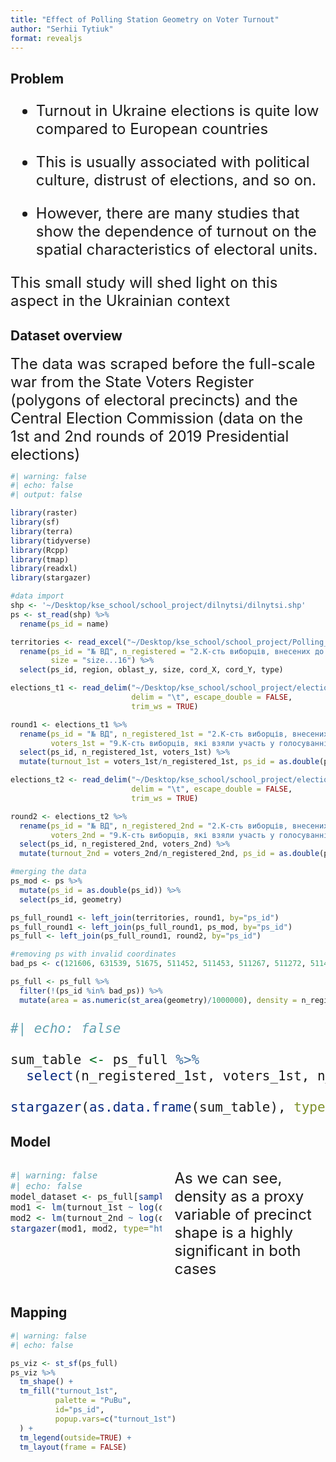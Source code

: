 ```yaml
---
title: "Effect of Polling Station Geometry on Voter Turnout"
author: "Serhii Tytiuk"
format: revealjs
---
```


## Problem

<font size="5">

-   Turnout in Ukraine elections is quite low compared to European countries

-   This is usually associated with political culture, distrust of elections, and so on.

-   However, there are many studies that show the dependence of turnout on the spatial characteristics of electoral units.

This small study will shed light on this aspect in the Ukrainian context </font>

## Dataset overview

<font size="5">The data was scraped before the full-scale war from the State Voters Register (polygons of electoral precincts) and the Central Election Commission (data on the 1st and 2nd rounds of 2019 Presidential elections)</font>

```r
#| warning: false
#| echo: false
#| output: false

library(raster)
library(sf)
library(terra)
library(tidyverse)
library(Rcpp)
library(tmap)
library(readxl)
library(stargazer)

#data import
shp <- '~/Desktop/kse_school/school_project/dilnytsi/dilnytsi.shp'
ps <- st_read(shp) %>%
  rename(ps_id = name)

territories <- read_excel("~/Desktop/kse_school/school_project/Polling_stations.xlsx", sheet = "PS") %>%
  rename(ps_id = "№ ВД", n_registered = "2.К-сть виборців, внесених до списку", region = 'Регіон',
         size = "size...16") %>%
  select(ps_id, region, oblast_y, size, cord_X, cord_Y, type)

elections_t1 <- read_delim("~/Desktop/kse_school/school_project/elections_t1.tsv", 
                           delim = "\t", escape_double = FALSE, 
                           trim_ws = TRUE)

round1 <- elections_t1 %>%
  rename(ps_id = "№ ВД", n_registered_1st = "2.К-сть виборців, внесених до списку",
         voters_1st = "9.К-сть виборців, які взяли участь у голосуванні") %>%
  select(ps_id, n_registered_1st, voters_1st) %>%
  mutate(turnout_1st = voters_1st/n_registered_1st, ps_id = as.double(ps_id))

elections_t2 <- read_delim("~/Desktop/kse_school/school_project/elections_t2.tsv", 
                           delim = "\t", escape_double = FALSE, 
                           trim_ws = TRUE)

round2 <- elections_t2 %>%
  rename(ps_id = "№ ВД", n_registered_2nd = "2.К-сть виборців, внесених до списку",
         voters_2nd = "9.К-сть виборців, які взяли участь у голосуванні") %>%
  select(ps_id, n_registered_2nd, voters_2nd) %>%
  mutate(turnout_2nd = voters_2nd/n_registered_2nd, ps_id = as.double(ps_id))

#merging the data
ps_mod <- ps %>%
  mutate(ps_id = as.double(ps_id)) %>%
  select(ps_id, geometry)

ps_full_round1 <- left_join(territories, round1, by="ps_id")
ps_full_round1 <- left_join(ps_full_round1, ps_mod, by="ps_id")
ps_full <- left_join(ps_full_round1, round2, by="ps_id")

#removing ps with invalid coordinates
bad_ps <- c(121606, 631539, 51675, 511452, 511453, 511267, 511272, 511451)

ps_full <- ps_full %>%
  filter(!(ps_id %in% bad_ps)) %>%
  mutate(area = as.numeric(st_area(geometry)/1000000), density = n_registered_1st/area)
```

<font size="5">

```r
#| echo: false

sum_table <- ps_full %>% 
  select(n_registered_1st, voters_1st, n_registered_2nd, voters_2nd, turnout_1st, turnout_2nd, area, density)

stargazer(as.data.frame(sum_table), type = "html")
```

</font>

## Model

:::: {.columns}
::: {.column width="50%"}
<font size="3.5">

```r
#| warning: false
#| echo: false
model_dataset <- ps_full[sample(1:nrow(ps_full), 1000), ]
mod1 <- lm(turnout_1st ~ log(density) + log(n_registered_1st) + size + region, model_dataset)
mod2 <- lm(turnout_2nd ~ log(density) + log(n_registered_2nd) + size + region, model_dataset)
stargazer(mod1, mod2, type="html", single.row = TRUE)
```

</font>
:::

::: {.column width="50%"}
<font size="5"> As we can see, density as a proxy variable of precinct shape is a highly significant in both cases
</font>
:::
::::

## Mapping

```r
#| warning: false
#| echo: false

ps_viz <- st_sf(ps_full)
ps_viz %>%
  tm_shape() + 
  tm_fill("turnout_1st",
          palette = "PuBu",
          id="ps_id",
          popup.vars=c("turnout_1st")
  ) + 
  tm_legend(outside=TRUE) +
  tm_layout(frame = FALSE) 
```